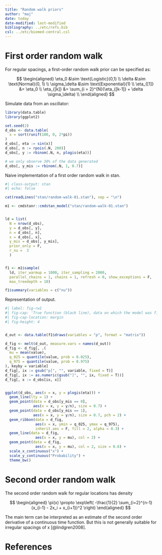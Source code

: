 ```yaml
---
title: "Random walk priors"
author: "maj"
date: today
date-modified: last-modified
bibliography: ../etc/refs.bib
csl: ../etc/biomed-central.csl
---
```



# First order random walk

For regular spacings, a first-order random walk prior can be specified as:

$$
\begin{aligned}
\eta_0 &\sim \text{Logistic}(0,1) \\
\delta &\sim \text{Normal}(0, 1) \\
\sigma_\delta &\sim \text{Exponential}(1) \\
\eta_{[1]} &= \eta_0 \\
\eta_{[k]} &= \sum_{i = 2}^{N}(\eta_{[k-1]}  + \delta  \sigma_\delta) \\
\end{aligned}
$$

Simulate data from an oscillator:

```r
library(data.table)
library(ggplot2)

set.seed(2)
d_obs <- data.table(
  x = sort(runif(100, 0, 2*pi))
)
d_obs[, eta := sin(x)]
d_obs[, n := rpois(.N, 200)]
d_obs[, y := rbinom(.N, n, plogis(eta))]

# we only observe 30% of the data generated
d_obs[, y_mis := rbinom(.N, 1, 0.7)]

```

Naive implementation of a first order random walk in stan.

```r
#| class-output: stan
#| echo: false

cat(readLines("stan/random-walk-01.stan"), sep = "\n")
```


```r
m1 <- cmdstanr::cmdstan_model("stan/random-walk-01.stan")


ld = list(
  N = nrow(d_obs), 
  y = d_obs[, y], 
  n = d_obs[, n],
  x = d_obs[, x], 
  y_mis = d_obs[, y_mis], 
  prior_only = F, 
  r_nu =  3
  )


f1 <- m1$sample(
  ld, iter_warmup = 1000, iter_sampling = 2000,
  parallel_chains = 1, chains = 1, refresh = 0, show_exceptions = F,
  max_treedepth = 10)

f1$summary(variables = c("nu"))


```


Representation of output.



```r
#| label: fig-rw1
#| fig-cap: 'True function (black line), data on which the model was fit (black points), data we did not see (black triangles), random walk (red line) with interpolated points (red) and uncertainty (red ribbon).'
#| fig-cap-location: margin
#| fig-height: 4


d_out <- data.table(f1$draws(variables = "p", format = "matrix"))

d_fig <- melt(d_out, measure.vars = names(d_out))
d_fig <- d_fig[, .(
  mu = mean(value), 
  q_025 = quantile(value, prob = 0.025),
  q_975 = quantile(value, prob = 0.975)
), keyby = variable]
d_fig[, ix := gsub("p[", "", variable, fixed = T)]
d_fig[, ix := as.numeric(gsub("]", "", ix, fixed = T))]
d_fig[, x := d_obs[ix, x]]


ggplot(d_obs, aes(x = x, y = plogis(eta))) +
  geom_line(lty = 1) +
  geom_point(data = d_obs[y_mis == 0],
             aes(x = x, y = y/n), size = 0.7) +
  geom_point(data = d_obs[y_mis == 1],
             aes(x = x, y = y/n), size = 0.7, pch = 2) +
  geom_ribbon(data = d_fig, 
              aes(x = x, ymin = q_025, ymax = q_975),
              inherit.aes = F, fill = 2, alpha = 0.3) +
  geom_line(data = d_fig, 
              aes(x = x, y = mu), col = 2) +
  geom_point(data = d_fig, 
              aes(x = x, y = mu), col = 2, size = 0.6) +
  scale_x_continuous("x") +
  scale_y_continuous("Probability") +
  theme_bw()

```


# Second order random walk

The second order random walk for regular locations has density

$$
\begin{aligned}
\pi(x) \propto \exp\left( -\frac{1}{2} \sum_{i=2}^{n-1} (x_{i-1} - 2x_i + x_{i+1})^2  \right)
\end{aligned}
$$

The main term can be interpreted as an estimate of the second order derivative of a continuous time function.
But this is not generally suitable for irregular spacings of x [@lindgren2008].

# References

::: {#refs}
:::
